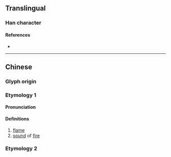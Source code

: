 {{character info}}
==Translingual==

===Han character===
{{Han char|rn=86|rad=火|as=03|sn=7|four=|canj=FHP|ids=⿰火乇}}

====References====
* {{Han ref|kx=0666.130|dkj=18874|dj=1075.180|hdz=32189.120|uh=7079|ud=28793}}

----

==Chinese==
{{zh-forms}}

===Glyph origin===
{{Han etym}}

===Etymology 1===

====Pronunciation====
{{zh-pron
|m=zhà
|c=zaa3
|mc=y
|oc=y
|cat=n
}}

====Definitions====
{{zh-hanzi}}

# [[flame]]
# [[sound]] of [[fire]]

===Etymology 2===
{{zh-see|燠|a}}